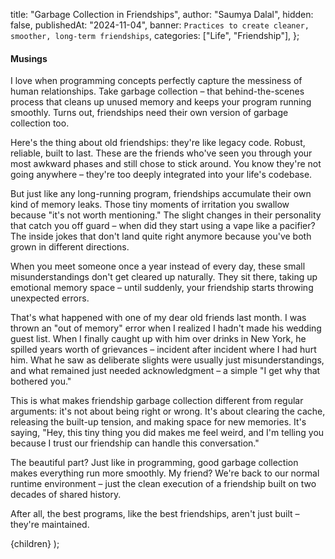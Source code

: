 
  title: "Garbage Collection in Friendships",
  author: "Saumya Dalal",
  hidden: false,
  publishedAt: "2024-11-04",
  banner: `Practices to create cleaner, smoother, long-term friendships`,
  categories: ["Life", "Friendship"],
};

#### Musings

I love when programming concepts perfectly capture the messiness of human relationships. Take garbage collection – that behind-the-scenes process that cleans up unused memory and keeps your program running smoothly. Turns out, friendships need their own version of garbage collection too.

Here's the thing about old friendships: they're like legacy code. Robust, reliable, built to last. These are the friends who've seen you through your most awkward phases and still chose to stick around. You know they're not going anywhere – they're too deeply integrated into your life's codebase.

But just like any long-running program, friendships accumulate their own kind of memory leaks. Those tiny moments of irritation you swallow because "it's not worth mentioning." The slight changes in their personality that catch you off guard – when did they start using a vape like a pacifier? The inside jokes that don't land quite right anymore because you've both grown in different directions.

When you meet someone once a year instead of every day, these small misunderstandings don't get cleared up naturally. They sit there, taking up emotional memory space – until suddenly, your friendship starts throwing unexpected errors.

That's what happened with one of my dear old friends last month. I was thrown an "out of memory" error when I realized I hadn't made his wedding guest list. When I finally caught up with him over drinks in New York, he spilled years worth of grievances – incident after incident where I had hurt him. What he saw as deliberate slights were usually just misunderstandings, and what remained just needed acknowledgment – a simple "I get why that bothered you."

This is what makes friendship garbage collection different from regular arguments: it's not about being right or wrong. It's about clearing the cache, releasing the built-up tension, and making space for new memories. It's saying, "Hey, this tiny thing you did makes me feel weird, and I'm telling you because I trust our friendship can handle this conversation."

The beautiful part? Just like in programming, good garbage collection makes everything run more smoothly. My friend? We're back to our normal runtime environment – just the clean execution of a friendship built on two decades of shared history.

After all, the best programs, like the best friendships, aren't just built – they're maintained.

  <BlogLayout meta={meta}>{children}</BlogLayout>
);